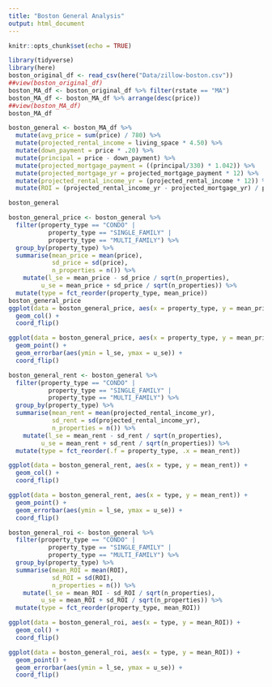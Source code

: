 ```yaml
---
title: "Boston General Analysis"
output: html_document
---
```


```r
knitr::opts_chunk$set(echo = TRUE)
```

```r
library(tidyverse)
library(here)
boston_original_df <- read_csv(here("Data/zillow-boston.csv"))
##view(boston_original_df)
boston_MA_df <- boston_original_df %>% filter(rstate == "MA")
boston_MA_df <- boston_MA_df %>% arrange(desc(price))
##view(boston_MA_df)
boston_MA_df
```
```r
boston_general <- boston_MA_df %>%
  mutate(avg_price = sum(price) / 780) %>%
  mutate(projected_rental_income = living_space * 4.50) %>%
  mutate(down_payment = price * .20) %>%
  mutate(principal = price - down_payment) %>%
  mutate(projected_mortgage_payment = ((principal/330) * 1.042)) %>%
  mutate(projected_mortgage_yr = projected_mortgage_payment * 12) %>%
  mutate(projected_rental_income_yr = (projected_rental_income * 12)) %>%
  mutate(ROI = (projected_rental_income_yr - projected_mortgage_yr) / projected_mortgage_yr)

boston_general
```
```r
boston_general_price <- boston_general %>%
  filter(property_type == "CONDO" |
           property_type == "SINGLE_FAMILY" |
           property_type == "MULTI_FAMILY") %>%
  group_by(property_type) %>%
  summarise(mean_price = mean(price),
            sd_price = sd(price),
            n_properties = n()) %>%
    mutate(l_se = mean_price - sd_price / sqrt(n_properties),
         u_se = mean_price + sd_price / sqrt(n_properties)) %>%
  mutate(type = fct_reorder(property_type, mean_price))
boston_general_price
ggplot(data = boston_general_price, aes(x = property_type, y = mean_price)) + 
  geom_col() +
  coord_flip()
```
```r
ggplot(data = boston_general_price, aes(x = property_type, y = mean_price)) +
  geom_point() +
  geom_errorbar(aes(ymin = l_se, ymax = u_se)) +
  coord_flip()
```


```r
boston_general_rent <- boston_general %>%
  filter(property_type == "CONDO" |
           property_type == "SINGLE_FAMILY" |
           property_type == "MULTI_FAMILY") %>%
  group_by(property_type) %>%
  summarise(mean_rent = mean(projected_rental_income_yr),
            sd_rent = sd(projected_rental_income_yr),
            n_properties = n()) %>%
    mutate(l_se = mean_rent - sd_rent / sqrt(n_properties),
         u_se = mean_rent + sd_rent / sqrt(n_properties)) %>%
  mutate(type = fct_reorder(.f = property_type, .x = mean_rent))

ggplot(data = boston_general_rent, aes(x = type, y = mean_rent)) + 
  geom_col() +
  coord_flip()
```

```r
ggplot(data = boston_general_rent, aes(x = type, y = mean_rent)) +
  geom_point() +
  geom_errorbar(aes(ymin = l_se, ymax = u_se)) +
  coord_flip()
```

```r
boston_general_roi <- boston_general %>%
  filter(property_type == "CONDO" |
           property_type == "SINGLE_FAMILY" |
           property_type == "MULTI_FAMILY") %>%
  group_by(property_type) %>%
  summarise(mean_ROI = mean(ROI),
            sd_ROI = sd(ROI),
            n_properties = n()) %>%
    mutate(l_se = mean_ROI - sd_ROI / sqrt(n_properties),
         u_se = mean_ROI + sd_ROI / sqrt(n_properties)) %>%
  mutate(type = fct_reorder(property_type, mean_ROI))

ggplot(data = boston_general_roi, aes(x = type, y = mean_ROI)) + 
  geom_col() +
  coord_flip()
```
```r
ggplot(data = boston_general_roi, aes(x = type, y = mean_ROI)) +
  geom_point() +
  geom_errorbar(aes(ymin = l_se, ymax = u_se)) +
  coord_flip()
```

